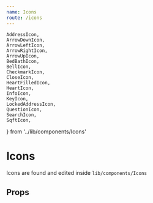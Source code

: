 ```yaml
---
name: Icons
route: /icons
---
```



    AddressIcon, 
    ArrowDownIcon,
    ArrowLeftIcon,
    ArrowRightIcon,
    ArrowUpIcon,
    BedBathIcon, 
    BellIcon,
    CheckmarkIcon,  
    CloseIcon,  
    HeartFilledIcon, 
    HeartIcon, 
    InfoIcon, 
    KeyIcon, 
    LockedAddressIcon,
    QuestionIcon,
    SearchIcon,
    SqftIcon,
  } from '../lib/components/Icons'

# Icons
Icons are found and edited inside `lib/components/Icons`

<Playground>
    <div style={ {color: colors.grey700} }>
      <IconWrapper name='AddressIcon'>
        <AddressIcon size='48px'/>
      </IconWrapper>
      <IconWrapper name='ArrowDownIcon'>
        <ArrowDownIcon size='48px'/>
      </IconWrapper>
      <IconWrapper name='ArrowLeftIcon'>
        <ArrowLeftIcon size='48px'/>
      </IconWrapper>
      <IconWrapper name='ArrowRightIcon'>
        <ArrowRightIcon size='48px'/>
      </IconWrapper>
      <IconWrapper name='ArrowUpIcon'>
        <ArrowUpIcon size='48px'/>
      </IconWrapper>
      <IconWrapper name='BedBathIcon'>
        <BedBathIcon size='48px'/>
      </IconWrapper>
      <IconWrapper name='BellIcon'>
        <BellIcon size='48px'/>
      </IconWrapper>
      <IconWrapper name='CheckmarkIcon'>
        <CheckmarkIcon size='48px'/>
      </IconWrapper>
      <IconWrapper name='CloseIcon'>
        <CloseIcon size='48px'/>
      </IconWrapper>
      <IconWrapper name='HeartFilledIcon'>
        <HeartFilledIcon size='48px'/>
      </IconWrapper>
      <IconWrapper name='HeartIcon'>
        <HeartIcon size='48px'/>
      </IconWrapper>
      <IconWrapper name='InfoIcon'>
        <InfoIcon size='48px'/>
      </IconWrapper>
      <IconWrapper name='KeyIcon'>
        <KeyIcon size='48px'/>
      </IconWrapper>
      <IconWrapper name='LockedAddressIcon'>
        <LockedAddressIcon size='48px'/>
      </IconWrapper>
      <IconWrapper name='QuestionIcon'>
        <QuestionIcon size='48px'/>
      </IconWrapper>
      <IconWrapper name='SearchIcon'>
        <SearchIcon size='48px'/>
      </IconWrapper>
      <IconWrapper name='SqftIcon'>
        <SqftIcon size='48px'/>
      </IconWrapper>
    </div>
</Playground>

## Props
<PropsTable of={HeartIcon} />
